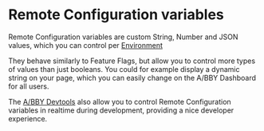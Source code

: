 # Remote Configuration variables
Remote Configuration variables are custom String, Number and JSON values, which you can control per [Environment](environments)

They behave similarly to Feature Flags, but allow you to control more types of values than just booleans.
You could for example display a dynamic string on your page, which you can easily change on the A/BBY Dashboard for all users.

The [A/BBY Devtools](devtools) also allow you to control Remote Configuration variables in realtime during development,
providing a nice developer experience.
